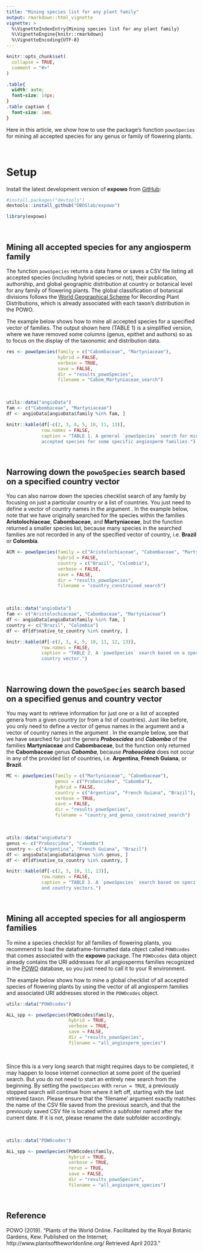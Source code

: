 ```yaml
---
title: "Mining species list for any plant family"
output: rmarkdown::html_vignette
vignette: >
  %\VignetteIndexEntry{Mining species list for any plant family}
  %\VignetteEngine{knitr::rmarkdown}
  %\VignetteEncoding{UTF-8}
---
```


```r
knitr::opts_chunk$set(
  collapse = TRUE,
  comment = "#>"
)
```

```css
.table{
  width: auto;
  font-size: 14px;
}
.table caption {
  font-size: 1em;
}
```

Here in this article, we show how to use the package's function `powoSpecies` 
for mining all accepted species for any genus or family of flowering plants.\

\

# Setup

Install the latest development version of __expowo__ from 
[GitHub](https://github.com/):

``` r
#install.packages("devtools")
devtools::install_github("DBOSlab/expowo")
```
```r
library(expowo)
```

\

## Mining all accepted species for any angiosperm family

The function `powoSpecies` returns a data frame or saves a CSV file listing all 
accepted species (including hybrid species or not), their publication, 
authorship, and global geographic distribution at country or botanical level for
any family of flowering plants. The global classification of botanical divisions
follows the [World Geographical Scheme](https://www.tdwg.org/standards/wgsrpd/) 
for Recording Plant Distributions, which is already associated with each taxon's
distribution in the POWO.\

The example below shows how to mine all accepted species for a specified vector 
of families. The output shown here (TABLE 1) is a simplified version, where we 
have removed some columns (genus, epithet and authors) so as to focus on the 
display of the taxonomic and distribution data.\

```r
res <- powoSpecies(family = c("Cabombaceae", "Martyniaceae"),
                   hybrid = FALSE,
                   verbose = TRUE,
                   save = FALSE,
                   dir = "results_powoSpecies",
                   filename = "Cabom_Martyniaceae_search")
```

\

```r
utils::data("angioData")
fam <- c("Cabombaceae", "Martyniaceae")
df <- angioData[angioData$family %in% fam, ]

knitr::kable(df[-c(2, 3, 4, 5, 10, 11, 13)],
             row.names = FALSE,
             caption = "TABLE 1. A general `powoSpecies` search for mining all 
             accepted species for some specific angiosperm families.")
```

\

## Narrowing down the `powoSpecies` search based on a specified country vector

You can also narrow down the species checklist search of any family by
focusing on just a particular country or a list of countries. You just need to 
define a vector of country names in the argument \code{country}. In the example 
below, note that we have originally searched for the species within the families 
__Aristolochiaceae__, __Cabombaceae__, and __Martyniaceae__, but the function 
returned a smaller species list, because many species in the searched families 
are not recorded in any of the specified vector of country, i.e. __Brazil__ or 
__Colombia__.\

```r
ACM <- powoSpecies(family = c("Aristolochiaceae", "Cabombaceae", "Martyniaceae"),
                   hybrid = FALSE,
                   country = c("Brazil", "Colombia"),
                   verbose = FALSE,
                   save = FALSE,
                   dir = "results_powoSpecies",
                   filename = "country_constrained_search")
```

\

```r
utils::data("angioData")
fam <- c("Aristolochiaceae", "Cabombaceae", "Martyniaceae")
df <- angioData[angioData$family %in% fam, ]
country <- c("Brazil", "Colombia")
df <- df[df$native_to_country %in% country, ]

knitr::kable(df[-c(2, 3, 4, 5, 10, 11, 12, 13)],
             row.names = FALSE,
             caption = "TABLE 2. A `powoSpecies` search based on a specified 
             country vector.")
```

\

## Narrowing down the `powoSpecies` search based on a specified genus and country vector

You may want to retrieve information for just one or a list of accepted 
genera from a given country (or from a list of countries). Just like before,
you only need to define a vector of genus names in the argument \code{genus} and
a vector of country names in the argument \code{country}. In the example below,
see that we have searched for just the genera ***Proboscidea*** and 
***Cabomba*** of the families __Martyniaceae__ and __Cabombaceae__, 
but the function only returned the __Cabombaceae__ genus ***Cabomba***, 
because ***Proboscidea*** does not occur in any of the provided list of countries,
i.e. __Argentina__, __French Guiana__, or __Brazil__.\

```r
MC <- powoSpecies(family = c("Martyniaceae", "Cabombaceae"),
                  genus = c("Proboscidea", "Cabomba"),
                  hybrid = FALSE,
                  country = c("Argentina", "French Guiana", "Brazil"),
                  verbose = TRUE,
                  save = FALSE,
                  dir = "results_powoSpecies",
                  filename = "country_and_genus_constrained_search")
```

\

```r
utils::data("angioData")
genus <- c("Proboscidea", "Cabomba")
country <- c("Argentina", "French Guiana", "Brazil")
df <- angioData[angioData$genus %in% genus, ]
df <- df[df$native_to_country %in% country, ]

knitr::kable(df[-c(2, 3, 10, 11, 13)],
             row.names = FALSE,
             caption = "TABLE 3. A `powoSpecies` search based on specified genus
             and country vectors.")
```
\

## Mining all accepted species for all angiosperm families

To mine a species checklist for all families of flowering plants, you recommend 
to load the dataframe-formatted data object called `POWOcodes` that comes 
associated with the __expowo__ package. The `POWOcodes` data object 
already contains the URI addresses for all angiosperms families recognized in 
the [POWO](https://powo.science.kew.org) database, so you just need to call it
to your R environment.\

The example below shows how to mine a global checklist of all accepted species 
of flowering plants by using the vector of all angiosperm families and 
associated URI addresses stored in the `POWOcodes` object.\

```r
utils::data("POWOcodes")

ALL_spp <- powoSpecies(POWOcodes$family,
                       hybrid = TRUE,
                       verbose = TRUE,
                       save = FALSE,
                       dir = "results_powoSpecies",
                       filename = "all_angiosperm_species")
```

\

Since this is a very long search that might requires days to be completed, it 
may happen to loose internet connection at some point of the queried search.
But you do not need to start an entirely new search from the beginning. By 
setting the `powoSpecies` with `rerun = TRUE`, a previously stopped search will 
continue from where it left off, starting with the last retrieved taxon. Please 
ensure that the 'filename' argument exactly matches the name of the CSV file 
saved from the previous search, and that the previously saved CSV file is 
located within a subfolder named after the current date. If it is not, please 
rename the date subfolder accordingly.

\

```r
utils::data("POWOcodes")

ALL_spp <- powoSpecies(POWOcodes$family,
                       hybrid = TRUE,
                       verbose = TRUE,
                       rerun = TRUE,
                       save = FALSE,
                       dir = "results_powoSpecies",
                       filename = "all_angiosperm_species")
```
\

## Reference

POWO (2019). "Plants of the World Online. Facilitated by the Royal Botanic Gardens, Kew. Published on the Internet; http://www.plantsoftheworldonline.org/ Retrieved April 2023."
